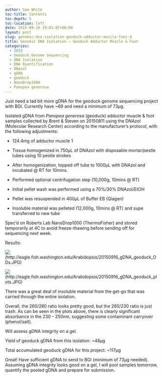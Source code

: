 ```yaml
---
author: Sam White
toc-title: Contents
toc-depth: 5
toc-location: left
date: 2015-09-16 19:03:07+00:00
layout: post
slug: genomic-dna-isolation-geoduck-adductor-muscle-foot-4
title: Genomic DNA Isolation – Geoduck Adductor Muscle & Foot
categories:
  - 2015
  - Geoduck Genome Sequencing
  - DNA Isolation
  - DNA Quantification
  - DNazol
  - gDNA
  - geoduck
  - NanoDrop1000
  - Panopea generosa
---
```


Just need a tad bit more gDNA for the geoduck genome sequencing project with BGI. Currently have ~69 and need a minimum of 73μg.

Isolated gDNA from _Panopea generosa_ (geoduck) adductor muscle & foot samples collected by Brent & Steven on 20150811 using the DNAzol (Molecular Research Center) according to the manufacturer’s protocol, with the following adjustments:




    
  * 124.4mg of adductor muscle 1

    
  * Tissue homogenized in 750μL of DNAzol with disposable mortar/pestle tubes using 10 pestle strokes

    
  * After homogenization, topped off tube to 1000μL with DNAzol and incubated @ RT for 10mins.

    
  * Performed optional centrifugation step (10,000g, 10mins @ RT)

    
  * Initial pellet wash was performed using a 70%/30% DNAzol/EtOH

    
  * Pellet was resuspended in 400μL of Buffer EB (Qiagen)

    
  * Insoluble material was pelleted (12,000g, 10mins @ RT) and supe transferred to new tube



Spec’d on Roberts Lab NanoDrop1000 (ThermoFisher) and stored temporarily at 4C to avoid freeze-thawing before sending off for sequencing next week.



Results:



![](https://eagle.fish.washington.edu/Arabidopsis/20150916_gDNA_geoduck_ODs.JPG)(http://eagle.fish.washington.edu/Arabidopsis/20150916_gDNA_geoduck_ODs.JPG)

![](https://eagle.fish.washington.edu/Arabidopsis/20150916_gDNA_geoduck_plots.JPG)(http://eagle.fish.washington.edu/Arabidopsis/20150916_gDNA_geoduck_plots.JPG)



There was a great deal of insoluble material from the get-go that was carried through the entire isolation.

Overall, the 260/280 ratio looks pretty good, but the 260/230 ratio is just trash. As can be seen in the plots above, there is clearly significant absorbance in the 230 – 250nm, suggesting some contaminant carryover (phenol/salt).

Will assess gDNA integrity on a gel.



Yield of geoduck gDNA from this isolation: ~48μg

Total accumulated geoduck gDNA for this project: ~117μg

Great! Have sufficient gDNA to send to BGI (minimum of 73μg needed). Assuming gDNA integrity looks good on a gel, I will pool samples tomorrow, quantify the pooled gDNA and prepare for submission.
